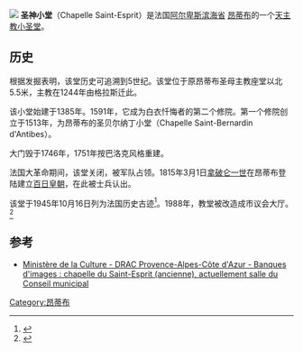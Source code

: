 [[File:St_esprit_et_campanile_cathedrale_Antibes.jpg|]]
'''圣神小堂'''（Chapelle Saint-Esprit）是法国[[阿尔卑斯滨海省|阿尔卑斯滨海省]] [[昂蒂布|昂蒂布]]的一个[[天主教|天主教]][[小圣堂|小圣堂]]。

== 历史 ==
根据发掘表明，该堂历史可追溯到5世纪。该堂位于原昂蒂布圣母主教座堂以北5.5米，主教在1244年由格拉斯迁此。

该小堂始建于1385年。1591年，它成为白衣忏悔者的第二个修院。第一个修院创立于1513年，为昂蒂布的圣贝尔纳丁小堂（Chapelle Saint-Bernardin d'Antibes）。

大门毁于1746年，1751年按巴洛克风格重建。

法国大革命期间，该堂关闭，被军队占领。1815年3月1日[[拿破仑一世|拿破仑一世]]在昂蒂布登陆建立[[百日皇朝|百日皇朝]]，在此被士兵认出。

该堂于1945年10月16日列为法国历史古迹<ref name="PA00080653">{{Base Mérimée|PA00080653|Eglise paroissiale, chapelle Saint-Esprit et tour Grimaldi}}</ref>。1988年，教堂被改造成市议会大厅。<ref>{{Cite web |url=http://www.deliberations.antibes-juanlespins.com/ |title=Conseil municipal d'Antibes |accessdate=2016-06-11 |archive-date=2016-06-18 |archive-url=https://web.archive.org/web/20160618153903/http://www.deliberations.antibes-juanlespins.com/ |dead-url=no }}</ref>

== 参考 ==
{{References}}
* [http://www.paca.culture.gouv.fr/banqueImages/imago/resultat.php?MODE=simple&termes=&DPT=06&COM=Antibes&EDIF=chapelle&TICO=chapelle+du+Saint-Esprit+%28ancienne%29%2C+actuellement+salle+du+Conseil+municipal&MCL=&NB=20&send=Rechercher&action=&SERV=crmh&ADRS=&AUT=&AUTR=&DATPV=&DENO=&DIFF=&DOC=&LBASE=&LEG=&LIEU=&NUMCD=&NUMI=&OBS=&REN=&SUJET= Ministère de la Culture - DRAC Provence-Alpes-Côte d'Azur - Banques d'images : chapelle du Saint-Esprit (ancienne), actuellement salle du Conseil municipal]{{Wayback|url=http://www.paca.culture.gouv.fr/banqueImages/imago/resultat.php?MODE=simple&termes=&DPT=06&COM=Antibes&EDIF=chapelle&TICO=chapelle+du+Saint-Esprit+%28ancienne%29%2C+actuellement+salle+du+Conseil+municipal&MCL=&NB=20&send=Rechercher&action=&SERV=crmh&ADRS=&AUT=&AUTR=&DATPV=&DENO=&DIFF=&DOC=&LBASE=&LEG=&LIEU=&NUMCD=&NUMI=&OBS=&REN=&SUJET= |date=20160304101120 }}
[[Category:昂蒂布|Category:昂蒂布]]